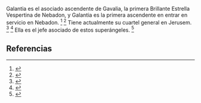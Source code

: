Galantia es el asociado ascendente de Gavalia, la primera Brillante Estrella Vespertina de Nebadon, y Galantia es la primera ascendente en entrar en servicio en Nebadon. <ref>{{lib|LU|37|2|6}}</ref> <ref>{{lib|LU|46|5|25}}</ref> Tiene actualmente su cuartel general en Jerusem. <ref>{{lib|LU|37|2|6}}</ref> <ref>{{lib|LU|46|5|25}}</ref> Ella es el jefe asociado de estos superángeles. <ref>{{lib|LU|46|5|25}}</ref> 

== Referencias ==
<references />
